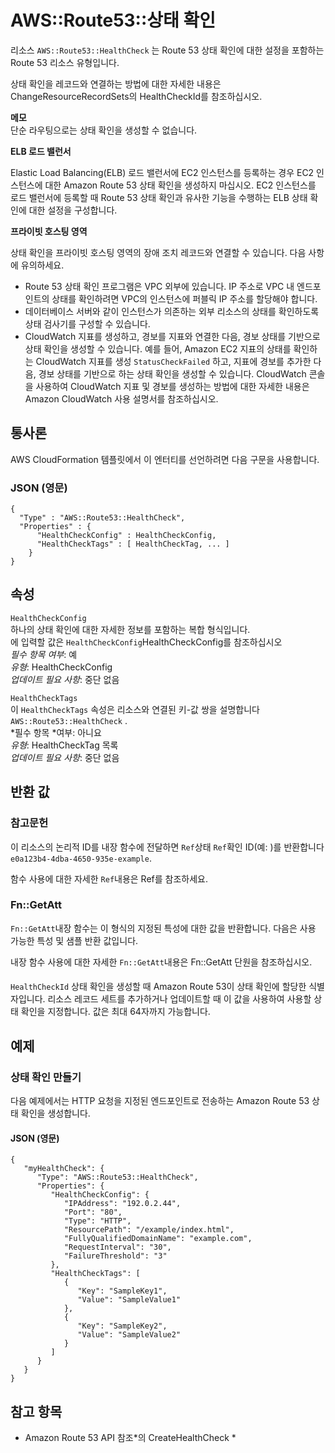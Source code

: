 # AWS::Route53::상태 확인

리소스 `AWS::Route53::HealthCheck` 는 Route 53 상태 확인에 대한 설정을 포함하는 Route 53 리소스 유형입니다.

상태 확인을 레코드와 연결하는 방법에 대한 자세한 내용은 ChangeResourceRecordSets의 HealthCheckId를 참조하십시오.

**메모**  
단순 라우팅으로는 상태 확인을 생성할 수 없습니다.

**ELB 로드 밸런서**

Elastic Load Balancing(ELB) 로드 밸런서에 EC2 인스턴스를 등록하는 경우 EC2 인스턴스에 대한 Amazon Route 53 상태 확인을 생성하지 마십시오. EC2 인스턴스를 로드 밸런서에 등록할 때 Route 53 상태 확인과 유사한 기능을 수행하는 ELB 상태 확인에 대한 설정을 구성합니다.

**프라이빗 호스팅 영역**

상태 확인을 프라이빗 호스팅 영역의 장애 조치 레코드와 연결할 수 있습니다. 다음 사항에 유의하세요.

- Route 53 상태 확인 프로그램은 VPC 외부에 있습니다. IP 주소로 VPC 내 엔드포인트의 상태를 확인하려면 VPC의 인스턴스에 퍼블릭 IP 주소를 할당해야 합니다.
- 데이터베이스 서버와 같이 인스턴스가 의존하는 외부 리소스의 상태를 확인하도록 상태 검사기를 구성할 수 있습니다.
- CloudWatch 지표를 생성하고, 경보를 지표와 연결한 다음, 경보 상태를 기반으로 상태 확인을 생성할 수 있습니다. 예를 들어, Amazon EC2 지표의 상태를 확인하는 CloudWatch 지표를 생성 `StatusCheckFailed` 하고, 지표에 경보를 추가한 다음, 경보 상태를 기반으로 하는 상태 확인을 생성할 수 있습니다. CloudWatch 콘솔을 사용하여 CloudWatch 지표 및 경보를 생성하는 방법에 대한 자세한 내용은 Amazon CloudWatch 사용 설명서를 참조하십시오.

## 통사론

AWS CloudFormation 템플릿에서 이 엔터티를 선언하려면 다음 구문을 사용합니다.

### JSON (영문)

```
{
  "Type" : "AWS::Route53::HealthCheck",
  "Properties" : {
      "HealthCheckConfig" : HealthCheckConfig,
      "HealthCheckTags" : [ HealthCheckTag, ... ]
    }
}
```

## 속성

`HealthCheckConfig`  
하나의 상태 확인에 대한 자세한 정보를 포함하는 복합 형식입니다.  
에 입력할 값은 `HealthCheckConfig`HealthCheckConfig를 참조하십시오  
_필수 항목 여부_: 예  
_유형_: HealthCheckConfig  
_업데이트 필요 사항_: 중단 없음

`HealthCheckTags`  
이 `HealthCheckTags` 속성은 리소스와 연결된 키-값 쌍을 설명합니다 `AWS::Route53::HealthCheck` .  
*필수 항목 *여부: 아니요  
_유형_: HealthCheckTag 목록  
_업데이트 필요 사항_: 중단 없음

## 반환 값

### 참고문헌

이 리소스의 논리적 ID를 내장 함수에 전달하면 `Ref`상태 `Ref`확인 ID(예: )를 반환합니다 `e0a123b4-4dba-4650-935e-example`.

함수 사용에 대한 자세한 `Ref`내용은 Ref를 참조하세요.

### Fn::GetAtt

`Fn::GetAtt`내장 함수는 이 형식의 지정된 특성에 대한 값을 반환합니다. 다음은 사용 가능한 특성 및 샘플 반환 값입니다.

내장 함수 사용에 대한 자세한 `Fn::GetAtt`내용은 Fn::GetAtt 단원을 참조하십시오.

####

`HealthCheckId` 상태 확인을 생성할 때 Amazon Route 53이 상태 확인에 할당한 식별자입니다. 리소스 레코드 세트를 추가하거나 업데이트할 때 이 값을 사용하여 사용할 상태 확인을 지정합니다. 값은 최대 64자까지 가능합니다.

## 예제

### 상태 확인 만들기

다음 예제에서는 HTTP 요청을 지정된 엔드포인트로 전송하는 Amazon Route 53 상태 확인을 생성합니다.

#### JSON (영문)

```
{
   "myHealthCheck": {
      "Type": "AWS::Route53::HealthCheck",
      "Properties": {
         "HealthCheckConfig": {
            "IPAddress": "192.0.2.44",
            "Port": "80",
            "Type": "HTTP",
            "ResourcePath": "/example/index.html",
            "FullyQualifiedDomainName": "example.com",
            "RequestInterval": "30",
            "FailureThreshold": "3"
         },
         "HealthCheckTags": [
            {
               "Key": "SampleKey1",
               "Value": "SampleValue1"
            },
            {
               "Key": "SampleKey2",
               "Value": "SampleValue2"
            }
         ]
      }
   }
}
```

## 참고 항목

- Amazon Route 53 API 참조*의 CreateHealthCheck *

